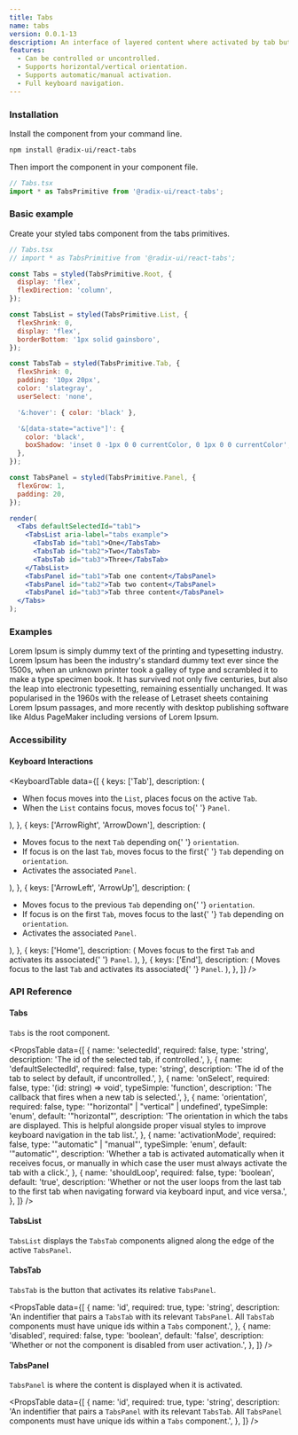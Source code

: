 ```yaml
---
title: Tabs
name: tabs
version: 0.0.1-13
description: An interface of layered content where activated by tab buttons.
features:
  - Can be controlled or uncontrolled.
  - Supports horizontal/vertical orientation.
  - Supports automatic/manual activation.
  - Full keyboard navigation.
---
```


### Installation

Install the component from your command line.

```bash
npm install @radix-ui/react-tabs
```

Then import the component in your component file.

```jsx
// Tabs.tsx
import * as TabsPrimitive from '@radix-ui/react-tabs';
```

### Basic example

Create your styled tabs component from the tabs primitives.

```jsx live manual
// Tabs.tsx
// import * as TabsPrimitive from '@radix-ui/react-tabs';

const Tabs = styled(TabsPrimitive.Root, {
  display: 'flex',
  flexDirection: 'column',
});

const TabsList = styled(TabsPrimitive.List, {
  flexShrink: 0,
  display: 'flex',
  borderBottom: '1px solid gainsboro',
});

const TabsTab = styled(TabsPrimitive.Tab, {
  flexShrink: 0,
  padding: '10px 20px',
  color: 'slategray',
  userSelect: 'none',

  '&:hover': { color: 'black' },

  '&[data-state="active"]': {
    color: 'black',
    boxShadow: 'inset 0 -1px 0 0 currentColor, 0 1px 0 0 currentColor',
  },
});

const TabsPanel = styled(TabsPrimitive.Panel, {
  flexGrow: 1,
  padding: 20,
});

render(
  <Tabs defaultSelectedId="tab1">
    <TabsList aria-label="tabs example">
      <TabsTab id="tab1">One</TabsTab>
      <TabsTab id="tab2">Two</TabsTab>
      <TabsTab id="tab3">Three</TabsTab>
    </TabsList>
    <TabsPanel id="tab1">Tab one content</TabsPanel>
    <TabsPanel id="tab2">Tab two content</TabsPanel>
    <TabsPanel id="tab3">Tab three content</TabsPanel>
  </Tabs>
);
```

### Examples

Lorem Ipsum is simply dummy text of the printing and typesetting industry. Lorem Ipsum has been the industry's standard dummy text ever since the 1500s, when an unknown printer took a galley of type and scrambled it to make a type specimen book. It has survived not only five centuries, but also the leap into electronic typesetting, remaining essentially unchanged. It was popularised in the 1960s with the release of Letraset sheets containing Lorem Ipsum passages, and more recently with desktop publishing software like Aldus PageMaker including versions of Lorem Ipsum.

### Accessibility

#### Keyboard Interactions

<KeyboardTable
  data={[
    {
      keys: ['Tab'],
      description: (
        <ul>
          <li>
            When focus moves into the <Code>List</Code>, places focus on the
            active <Code>Tab</Code>.
          </li>
          <li>
            When the <Code>List</Code> contains focus, moves focus to{' '}
            <Code>Panel</Code>.
          </li>
        </ul>
      ),
    },
    {
      keys: ['ArrowRight', 'ArrowDown'],
      description: (
        <ul>
          <li>
            Moves focus to the next <Code>Tab</Code> depending on{' '}
            <Code>orientation</Code>.
          </li>
          <li>
            If focus is on the last <Code>Tab</Code>, moves focus to the first{' '}
            <Code>Tab</Code> depending on <Code>orientation</Code>.
          </li>
          <li>
            Activates the associated <Code>Panel</Code>.
          </li>
        </ul>
      ),
    },
    {
      keys: ['ArrowLeft', 'ArrowUp'],
      description: (
        <ul>
          <li>
            Moves focus to the previous <Code>Tab</Code> depending on{' '}
            <Code>orientation</Code>.
          </li>
          <li>
            If focus is on the first <Code>Tab</Code>, moves focus to the last{' '}
            <Code>Tab</Code> depending on <Code>orientation</Code>.
          </li>
          <li>
            Activates the associated <Code>Panel</Code>.
          </li>
        </ul>
      ),
    },
    {
      keys: ['Home'],
      description: (
        <span>
          Moves focus to the first <Code>Tab</Code> and activates its associated{' '}
          <Code>Panel</Code>.
        </span>
      ),
    },
    {
      keys: ['End'],
      description: (
        <span>
          Moves focus to the last <Code>Tab</Code> and activates its associated{' '}
          <Code>Panel</Code>.
        </span>
      ),
    },
  ]}
/>

### API Reference

#### Tabs

`Tabs` is the root component.

<PropsTable
  data={[
    {
      name: 'selectedId',
      required: false,
      type: 'string',
      description: 'The id of the selected tab, if controlled.',
    },
    {
      name: 'defaultSelectedId',
      required: false,
      type: 'string',
      description: 'The id of the tab to select by default, if uncontrolled.',
    },
    {
      name: 'onSelect',
      required: false,
      type: '(id: string) => void',
      typeSimple: 'function',
      description: 'The callback that fires when a new tab is selected.',
    },
    {
      name: 'orientation',
      required: false,
      type: '"horizontal" | "vertical" | undefined',
      typeSimple: 'enum',
      default: '"horizontal"',
      description:
        'The orientation in which the tabs are displayed. This is helpful alongside proper visual styles to improve keyboard navigation in the tab list.',
    },
    {
      name: 'activationMode',
      required: false,
      type: '"automatic" | "manual"',
      typeSimple: 'enum',
      default: '"automatic"',
      description:
        'Whether a tab is activated automatically when it receives focus, or manually in which case the user must always activate the tab with a click.',
    },
    {
      name: 'shouldLoop',
      required: false,
      type: 'boolean',
      default: 'true',
      description:
        'Whether or not the user loops from the last tab to the first tab when navigating forward via keyboard input, and vice versa.',
    },
  ]}
/>

#### TabsList

`TabsList` displays the `TabsTab` components aligned along the edge of the active `TabsPanel`.

#### TabsTab

`TabsTab` is the button that activates its relative `TabsPanel`.

<PropsTable
  data={[
    {
      name: 'id',
      required: true,
      type: 'string',
      description:
        'An indentifier that pairs a `TabsTab` with its relevant `TabsPanel`. All `TabsTab` components must have unique ids within a `Tabs` component.',
    },
    {
      name: 'disabled',
      required: false,
      type: 'boolean',
      default: 'false',
      description:
        'Whether or not the component is disabled from user activation.',
    },
  ]}
/>

#### TabsPanel

`TabsPanel` is where the content is displayed when it is activated.

<PropsTable
  data={[
    {
      name: 'id',
      required: true,
      type: 'string',
      description:
        'An indentifier that pairs a `TabsPanel` with its relevant `TabsTab`. All `TabsPanel` components must have unique ids within a `Tabs` component.',
    },
  ]}
/>

